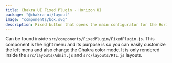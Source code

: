 ```yaml
---
title: Chakra UI Fixed Plugin - Horizon UI
package: "@chakra-ui/layout"
image: "components/box.svg"
description: Fixed button that opens the main configurator for the Horizon UI
---
```


Can be found inside `src/components/FixedPlugin/FixedPlugin.js`. This component
is the right menu and its purpose is so you can easily customize the left menu
and also change the Chakra color mode. It is only rendered inside the
`src/layouts/Admin.js` and `src/layouts/RTL.js` layouts.
